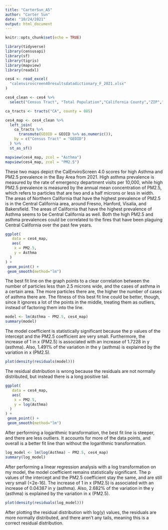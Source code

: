 ```yaml
---
title: "CarterSun_A5"
author: "Carter Sun"
date: "10/24/2021"
output: html_document
---
```


```r
knitr::opts_chunk$set(echo = TRUE)
```

```r
library(tidyverse)
library(censusapi)
library(sf)
library(tigris)
library(mapview)
library(readxl)

ces4 <- read_excel(
  "calenviroscreen40resultsdatadictionary_F_2021.xlsx"
)

ces4_clean <- ces4 %>% 
  select("Census Tract", "Total Population","California County","ZIP","Approximate Location","Longitude", "Latitude", "PM2.5","Asthma")

ca_tracts <- tracts("CA", county = 085)

ces4_map <- ces4_clean %>% 
  left_join(
    ca_tracts %>% 
      transmute(GEOID = GEOID %>% as.numeric()),
    by = c("Census Tract" = "GEOID")
  ) %>% 
  st_as_sf()

```

```r
mapview(ces4_map, zcol = "Asthma")
mapview(ces4_map, zcol = "PM2.5")
```

These two maps depict the CalEnviroScreen 4.0 scores for high Asthma and PM2.5 prevalence in the Bay Area from 2021. High asthma prevalence is measured by the rate of emergency department visits per 10,000, while high PM2.5 prevalence is measured by the annual mean concentration of PM2.5, which refers to particles that are two and a half microns or less in width. The areas of Northern California that have the highest prevalence of PM2.5 is in the Central California area, around Fresno, Hanford, Visalia, and Bakersfield. The areas of California that have the highest prevalence of Asthma seems to be Central California as well. Both the high PM2.5 and asthma prevalences could be correlated to the fires that have been plaguing Central California over the past few years.

```r
ggplot(
   data = ces4_map,
   aes(
    x = PM2.5,
    y = Asthma
  )
) +
 geom_point() + 
 geom_smooth(method="lm")
```

The best fit line on the graph points to a clear correlation between the number of particles less than 2.5 microns wide, and the cases of asthma in a certain area. The more particles there are, the higher the number of cases of asthma there are. The fitness of this best fit line could be better, though, since it ignores a lot of the points in the middle, treating them as outliers, instead of factoring them into the line.

```r
model <- lm(Asthma ~ PM2.5, ces4_map)
summary(model)
```

The model coefficient is statistically significant because the p values of the intercept and the PM2.5 coefficient are very small. Furthermore, the increase of 1 in x (PM2.5) is associated with an increase of 1.7228 in y (asthma). Also,  1.491% of the variation in the y (asthma) is explained by the variation in x (PM2.5).

```r
plot(density(residuals(model)))
```

The residual distribution is wrong because the residuals are not normally distributed, but instead there is a long positive tail. 


```r
ggplot(
   data = ces4_map,
   aes(
    x = PM2.5,
    y = log(Asthma)
  )
) +
 geom_point() + 
 geom_smooth(method="lm")
```

After performing a logarithmic transformation, the best fit line is steeper, and there are less outliers. It accounts for more of the data points, and overall is a better fit line than without the logarithmic transformation.

```r
log_model <- lm(log(Asthma) ~ PM2.5, ces4_map)
summary(log_model)
```
After performing a linear regression analysis with a log transformation on my model, the model coefficient remains statistically significant. The p values of the intercept and the PM2.5 coefficient stay the same, and are still very small (<2e-16). The increase of 1 in x (PM2.5) is associated with an increase of 0.04387 in y (asthma). Also,  2.682% of the variation in the y (asthma) is explained by the variation in x (PM2.5).


```r
plot(density(residuals(log_model)))
```
After plotting the residual distribution with log(y) values, the residuals are more normally distributed, and there aren't any tails, meaning this is a correct residual distribution.
